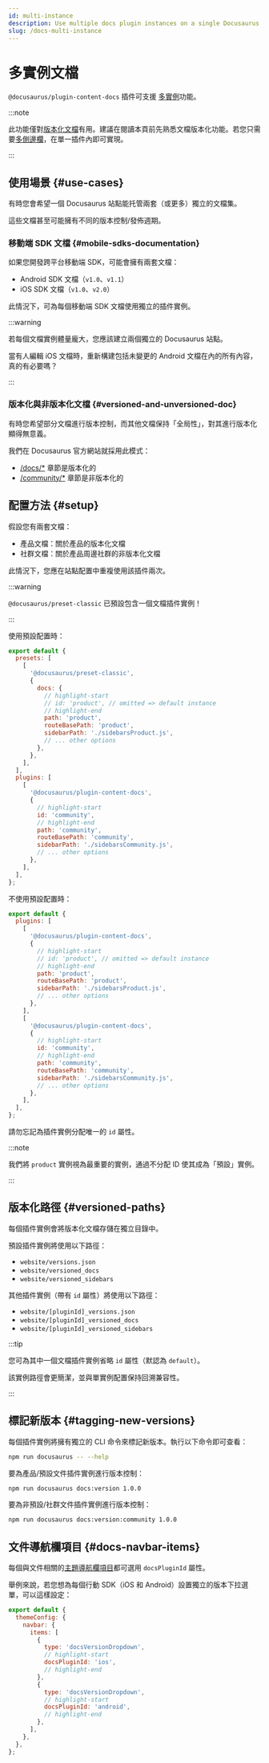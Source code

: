 ```yaml
---
id: multi-instance
description: Use multiple docs plugin instances on a single Docusaurus site.
slug: /docs-multi-instance
---
```


# 多實例文檔

`@docusaurus/plugin-content-docs` 插件可支援 [多實例](../../using-plugins.mdx#multi-instance-plugins-and-plugin-ids)功能。

:::note

此功能僅對[版本化文檔](./versioning.mdx)有用。建議在閱讀本頁前先熟悉文檔版本化功能。若您只需要[多側邊欄](./sidebar/multiple-sidebars.mdx)，在單一插件內即可實現。

:::

## 使用場景 {#use-cases}

有時您會希望一個 Docusaurus 站點能托管兩套（或更多）獨立的文檔集。

這些文檔甚至可能擁有不同的版本控制/發佈週期。

### 移動端 SDK 文檔 {#mobile-sdks-documentation}

如果您開發跨平台移動端 SDK，可能會擁有兩套文檔：

- Android SDK 文檔（`v1.0`、`v1.1`）
- iOS SDK 文檔（`v1.0`、`v2.0`）

此情況下，可為每個移動端 SDK 文檔使用獨立的插件實例。

:::warning

若每個文檔實例體量龐大，您應該建立兩個獨立的 Docusaurus 站點。

當有人編輯 iOS 文檔時，重新構建包括未變更的 Android 文檔在內的所有內容，真的有必要嗎？

:::

### 版本化與非版本化文檔 {#versioned-and-unversioned-doc}

有時您希望部分文檔進行版本控制，而其他文檔保持「全局性」，對其進行版本化顯得無意義。

我們在 Docusaurus 官方網站就採用此模式：

- [/docs/\*](/docs) 章節是版本化的
- [/community/\*](/community/support) 章節是非版本化的

## 配置方法 {#setup}

假設您有兩套文檔：

- 產品文檔：關於產品的版本化文檔
- 社群文檔：關於產品周邊社群的非版本化文檔

此情況下，您應在站點配置中重複使用該插件兩次。

:::warning

`@docusaurus/preset-classic` 已預設包含一個文檔插件實例！

:::

使用預設配置時：

```js title="docusaurus.config.js"
export default {
  presets: [
    [
      '@docusaurus/preset-classic',
      {
        docs: {
          // highlight-start
          // id: 'product', // omitted => default instance
          // highlight-end
          path: 'product',
          routeBasePath: 'product',
          sidebarPath: './sidebarsProduct.js',
          // ... other options
        },
      },
    ],
  ],
  plugins: [
    [
      '@docusaurus/plugin-content-docs',
      {
        // highlight-start
        id: 'community',
        // highlight-end
        path: 'community',
        routeBasePath: 'community',
        sidebarPath: './sidebarsCommunity.js',
        // ... other options
      },
    ],
  ],
};
```

不使用預設配置時：

```js title="docusaurus.config.js"
export default {
  plugins: [
    [
      '@docusaurus/plugin-content-docs',
      {
        // highlight-start
        // id: 'product', // omitted => default instance
        // highlight-end
        path: 'product',
        routeBasePath: 'product',
        sidebarPath: './sidebarsProduct.js',
        // ... other options
      },
    ],
    [
      '@docusaurus/plugin-content-docs',
      {
        // highlight-start
        id: 'community',
        // highlight-end
        path: 'community',
        routeBasePath: 'community',
        sidebarPath: './sidebarsCommunity.js',
        // ... other options
      },
    ],
  ],
};
```

請勿忘記為插件實例分配唯一的 `id` 屬性。

:::note

我們將 `product` 實例視為最重要的實例，通過不分配 ID 使其成為「預設」實例。

:::

## 版本化路徑 {#versioned-paths}

每個插件實例會將版本化文檔存儲在獨立目錄中。

預設插件實例將使用以下路徑：

- `website/versions.json`
- `website/versioned_docs`
- `website/versioned_sidebars`

其他插件實例（帶有 `id` 屬性）將使用以下路徑：

- `website/[pluginId]_versions.json`
- `website/[pluginId]_versioned_docs`
- `website/[pluginId]_versioned_sidebars`

:::tip

您可為其中一個文檔插件實例省略 `id` 屬性（默認為 `default`）。

該實例路徑會更簡潔，並與單實例配置保持回溯兼容性。

:::

## 標記新版本 {#tagging-new-versions}

每個插件實例將擁有獨立的 CLI 命令來標記新版本。執行以下命令即可查看：

```bash npm2yarn
npm run docusaurus -- --help
```

要為產品/預設文件插件實例進行版本控制：

```bash npm2yarn
npm run docusaurus docs:version 1.0.0
```

要為非預設/社群文件插件實例進行版本控制：

```bash npm2yarn
npm run docusaurus docs:version:community 1.0.0
```

## 文件導航欄項目 {#docs-navbar-items}

每個與文件相關的[主題導航欄項目](../../api/themes/theme-configuration.mdx#navbar)都可選用 `docsPluginId` 屬性。

舉例來說，若您想為每個行動 SDK（iOS 和 Android）設置獨立的版本下拉選單，可以這樣設定：

```js title="docusaurus.config.js"
export default {
  themeConfig: {
    navbar: {
      items: [
        {
          type: 'docsVersionDropdown',
          // highlight-start
          docsPluginId: 'ios',
          // highlight-end
        },
        {
          type: 'docsVersionDropdown',
          // highlight-start
          docsPluginId: 'android',
          // highlight-end
        },
      ],
    },
  },
};
```